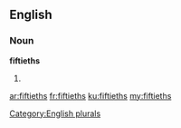 ==English==

===Noun===
'''fiftieths'''

# {{plural of|fiftieth}}

[[Category:English plurals]]

[[ar:fiftieths]]
[[fr:fiftieths]]
[[ku:fiftieths]]
[[my:fiftieths]]